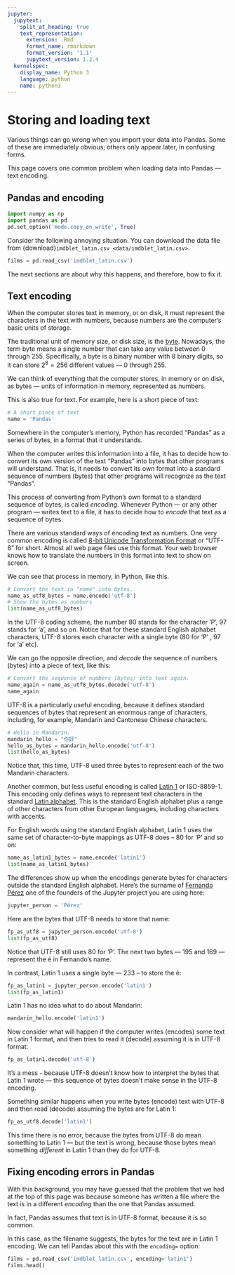 ```yaml
---
jupyter:
  jupytext:
    split_at_heading: true
    text_representation:
      extension: .Rmd
      format_name: rmarkdown
      format_version: '1.1'
      jupytext_version: 1.2.4
  kernelspec:
    display_name: Python 3
    language: python
    name: python3
---
```


# Storing and loading text

Various things can go wrong when you import your data into Pandas.  Some of these are immediately obvious; others only appear later, in confusing forms.

This page covers one common problem when loading data into Pandas --- text encoding.

## Pandas and encoding

```python
import numpy as np
import pandas as pd
pd.set_option('mode.copy_on_write', True)
```

Consider the following annoying situation.  You can download the data file from {download}`imdblet_latin.csv <data/imdblet_latin.csv>`.

```python
films = pd.read_csv('imdblet_latin.csv')
```

The next sections are about why this happens, and therefore, how to fix it.

## Text encoding

When the computer stores text in memory, or on disk, it must represent the
characters in the text with numbers, because numbers are the computer's basic
units of storage.

The traditional unit of memory size, or disk size, is the
[byte](https://en.wikipedia.org/wiki/Byte).  Nowadays, the term byte means a
single number that can take any value between 0 through 255.  Specifically, a
byte is a binary number with 8 binary digits, so it can store $2^8 = 256$
different values --- 0 through 255.

We can think of everything that the computer stores, in memory or on disk, as
bytes --- units of information in memory, represented as numbers.

This is also true for text.  For example, here is a short piece of text:

```python
# A short piece of text
name = 'Pandas'
```

Somewhere in the computer's memory, Python has recorded "Pandas" as a series of
bytes, in a format that it understands.

When the computer writes this information into a file, it has to decide how to
convert its own version of the text "Pandas" into bytes that other programs
will understand.  That is, it needs to convert its own format into a standard
sequence of numbers (bytes) that other programs will recognize as the text
"Pandas".

This process of converting from Python's own format to a standard sequence of
bytes, is called *encoding*.  Whenever Python --- or any other program ---
writes text to a file, it has to decide how to *encode* that text as a sequence
of bytes.

There are various standard ways of encoding text as numbers.  One very common
encoding is called [8-bit Unicode Transformation
Format](https://en.wikipedia.org/wiki/UTF-8) or "UTF-8" for short.  Almost all
web page files use this format.  Your web browser knows how to translate the
numbers in this format into text to show on screen.

We can see that process in memory, in Python, like this.

```python
# Convert the text in "name" into bytes.
name_as_utf8_bytes = name.encode('utf-8')
# Show the bytes as numbers
list(name_as_utf8_bytes)
```

In the UTF-8 coding scheme, the number 80 stands for the character 'P', 97
stands for 'a', and so on.  Notice that for these standard English alphabet
characters, UTF-8 stores each character with a single byte (80 for 'P' , 97 for
'a' etc).

We can go the opposite direction, and *decode* the sequence of numbers (bytes)
into a piece of text, like this:

```python
# Convert the sequence of numbers (bytes) into text again.
name_again = name_as_utf8_bytes.decode('utf-8')
name_again
```

UTF-8 is a particularly useful encoding, because it defines standard sequences
of bytes that represent an enormous range of characters, including, for
example, Mandarin and Cantonese Chinese characters.

```python
# Hello in Mandarin.
mandarin_hello = "你好"
hello_as_bytes = mandarin_hello.encode('utf-8')
list(hello_as_bytes)
```

Notice that, this time, UTF-8 used three bytes to represent each of the two
Mandarin characters.

Another common, but less useful encoding is called [Latin
1](https://en.wikipedia.org/wiki/ISO/IEC_8859-1) or ISO-8859-1.  This encoding
only defines ways to represent text characters in the standard [Latin
alphabet](https://en.wikipedia.org/wiki/Latin_script).  This is the standard
English alphabet plus a range of other characters from other European
languages, including characters with accents.

For English words using the standard English alphabet, Latin 1 uses the same
set of character-to-byte mappings as UTF-8 does -- 80 for 'P' and so on:

```python
name_as_latin1_bytes = name.encode('latin1')
list(name_as_latin1_bytes)
```

The differences show up when the encodings generate bytes for characters
outside the standard English alphabet.  Here's the surname of [Fernando
Pérez](https://en.wikipedia.org/wiki/Fernando_P%C3%A9rez_(software_developer))
one of the founders of the Jupyter project you are using here:

```python
jupyter_person = 'Pérez'
```

Here are the bytes that UTF-8 needs to store that name:

```python
fp_as_utf8 = jupyter_person.encode('utf-8')
list(fp_as_utf8)
```

Notice that UTF-8 still uses 80 for 'P'.  The next two bytes --- 195 and 169
--- represent the é in Fernando's name.

In contrast, Latin 1 uses a single byte --- 233 -- to store the é:

```python
fp_as_latin1 = jupyter_person.encode('latin1')
list(fp_as_latin1)
```

Latin 1 has no idea what to do about Mandarin:

```python
mandarin_hello.encode('latin1')
```

Now consider what will happen if the computer writes (encodes) some text in
Latin 1 format, and then tries to read it (decode) assuming it is in UTF-8
format:

```python
fp_as_latin1.decode('utf-8')
```

It's a mess - because UTF-8 doesn't know how to interpret the bytes that Latin
1 wrote --- this sequence of bytes doesn't make sense in the UTF-8 encoding.

Something similar happens when you write bytes (encode) text with UTF-8 and
then read (decode) assuming the bytes are for Latin 1:

```python
fp_as_utf8.decode('latin1')
```

This time there is no error, because the bytes from UTF-8 do mean something to
Latin 1 --- but the text is wrong, because those bytes mean something
*different* in Latin 1 than they do for UTF-8.

## Fixing encoding errors in Pandas

With this background, you may have guessed that the problem that we had at the
top of this page was because someone has written a file where the text is in a
different *encoding* than the one that Pandas assumed.

In fact, Pandas assumes that text is in UTF-8 format, because it is so common.

In this case, as the filename suggests, the bytes for the text are in Latin
1 encoding.  We can tell Pandas about this with the `encoding=` option:

```python
films = pd.read_csv('imdblet_latin.csv', encoding='latin1')
films.head()
```
